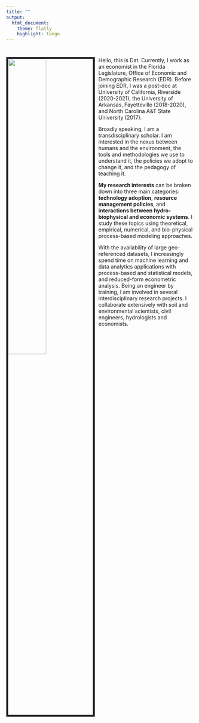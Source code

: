 ```yaml
---
title: ""
output: 
  html_document:
    theme: flatly
    highlight: tango
---
```


#
#
<link rel="stylesheet" href="style.css" type="text/css">

<img src="images/My_profile_pic_resized.jpg" style="width:45%; border:5px solid; margin-right: 10px" align="left">

<!-- <style> -->
<!-- body { -->
<!-- text-align: justify} -->
<!-- </style> -->

<!-- <style> -->
<!-- body { -->
<!-- text-align: justify -->
<!-- font-style: italic; color: black -->
<!-- font-family: times new roman} -->
<!-- </style> -->


Hello, this is Dat. Currently, I work as an economist in the Florida Legislature, Office of Economic and Demographic Research (EDR). Before joining EDR, I was a post-doc at University of California, Riverside (2020-2021), the University of Arkansas, Fayetteville (2018-2020), and North Carolina A&T State University (2017).

Broadly speaking, I am a transdisciplinary scholar. I am interested in the nexus between humans and the environment, the tools and methodologies we use to understand it, the policies we adopt to change it, and the pedagogy of teaching it.

**My research interests** can be broken down into three main categories: **technology adoption**, **resource management policies**, and **interactions between hydro-biophysical and economic systems**. I study these topics using theoretical, empirical, numerical, and bio-physical process-based modeling approaches. 

With the availability of large geo-referenced datasets, I increasingly spend time on machine learning and data analytics applications with process-based and statistical models, and reduced-form econometric analysis. Being an engineer by training, I am involved in several interdisciplinary research projects. I collaborate extensively with soil and environmental scientists, civil engineers, hydrologists and economists.

<!-- #### -->
<!-- #### **Technology Adoption** -->
<!-- ### -->
<!-- ### -->

<!-- ### -->
<!-- #### **Resource Management Policies** -->
<!-- ### -->

<!-- ### -->
<!-- #### **Interactions Between Hydro-Biophysical and Economic System** -->
<!-- ### -->

